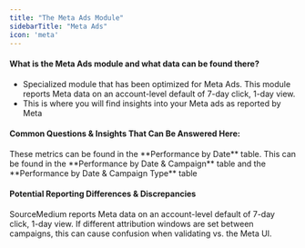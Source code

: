 ```yaml
---
title: "The Meta Ads Module"
sidebarTitle: "Meta Ads"
icon: 'meta'
---
```

#### What is the Meta Ads module and what data can be found there?
   - Specialized module that has been optimized for Meta Ads. This module reports Meta data on an account-level default of 7-day click, 1-day view.  
   - This is where you will find insights into your Meta ads as reported by Meta



#### Common Questions & Insights That Can Be Answered Here:
<AccordionGroup>
<Accordion title="Where can I find my Meta ads Revenue? CPO? CVR?">
These metrics can be found in the **Performance by Date** table.

</Accordion>


<Accordion title="Where can I find which of my Meta campaign types or specific campaigns are preforming best?">
This can be found in the **Performance by Date & Campaign** table and the **Performance by Date & Campaign Type** table


</Accordion>


</AccordionGroup>

#### Potential Reporting Differences & Discrepancies
SourceMedium reports Meta data on an account-level default of 7-day click, 1-day view.  If different attribution windows are set between campaigns, this can cause confusion when validating vs. the Meta UI.